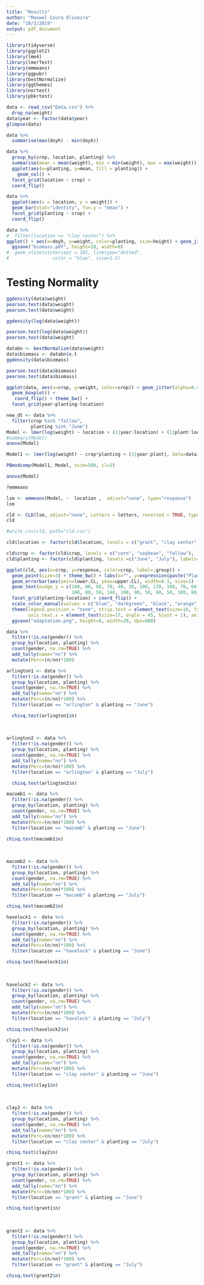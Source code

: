 ```yaml
---
title: "Results"
author: "Maxwel Coura Oliveira"
date: "10/3/2019"
output: pdf_document
---
```


```r
library(tidyverse)
library(ggplot2)
library(lme4)
library(lmerTest) 
library(emmeans)
library(ggpubr)
library(bestNormalize)
library(ggthemes)
library(nortest)
library(pbkrtest)
```

```r
data <- read_csv("Data.csv") %>% 
  drop_na(weight)
data$year <- factor(data$year)
glimpse(data)
```

```r
data %>% 
  summarise(max(doyh) - min(doyh))
```



```r
data %>% 
  group_by(crop, location, planting) %>% 
  summarise(mean = mean(weight), min = min(weight), max = max(weight)) %>% 
  ggplot(aes(x=planting, y=mean, fill = planting)) +
    geom_col() +
  facet_grid(location ~ crop) +
  coord_flip()
```


```r
data %>% 
  ggplot(aes(x = location, y = weight)) +
  geom_bar(stat="identity", fun.y = "mean") +
  facet_grid(planting ~ crop) +
  coord_flip()
```



```r
data %>% 
#  filter(location == "clay center") %>% 
ggplot() + aes(x=doyh, y=weight, color=planting, size=height) + geom_jitter(alpha=0.5) +  facet_wrap(location~crop, ncol = 3, scales = "free_y") + theme_bw() + geom_smooth(method = "lm") +
  ggsave("biomass.pdf", height=18, width=9)
#  geom_vline(xintercept = 182, linetype="dotted", 
#                color = "blue", size=1.5)
```




# Testing Normality
```r
ggdensity(data$weight)
pearson.test(data$weight)
pearson.test(data$weight)
```

```r
ggdensity(log(data$weight))

pearson.test(log(data$weight))
pearson.test(data$weight) 
```

```r
databn <- bestNormalize(data$weight)
data$biomass <- databn$x.t
ggdensity(data$biomass)
```



```r
pearson.test(data$biomass)
pearson.test(data$biomass)
```


```r
ggplot(data, aes(x=crop, y=weight, color=crop)) + geom_jitter(alpha=0.4) +
  geom_boxplot() +
   coord_flip() + theme_bw() +
  facet_grid(year~planting~location) 
```



```r
new_dt <- data %>% 
  filter(crop %in% "fallow",
         planting %in% "June") 
Model <- lmer(log(weight) ~ location + (1|year:location) + (1|plant:location), data= new_dt)
#summary(Model)
anova(Model)
```

```r

Model1 <- lmer(log(weight) ~ crop*planting + (1|year:plant), data=data)
```



```r
PBmodcomp(Model1, Model, nsim=500, cl=2) 
```


```r
anova(Model)
```

```r
?emmeans
```


```r
lsm <- emmeans(Model, ~  location ,  adjust="none", type="response")
lsm
```


```r
cld <- CLD(lsm, adjust="none", Letters = letters, reversed = TRUE, type="response")
cld

#write_csv(cld, path="cld.csv")
```


```r
cld$location <- factor(cld$location, levels = c("grant", "clay center",  "havelock", "macomb",  "arlington"), labels=c("Grant, NE", "Clay Center, NE",  "Lincoln, NE", "Macomb, IL", "Arlington, WI"))

cld$crop <- factor(cld$crop, levels = c("corn", "soybean", "fallow"), labels=c("corn", "soybean", "fallow"))
cld$planting <- factor(cld$planting, levels =c("June", "July"), labels=c("June", "July"))
```



```r
ggplot(cld, aes(x=crop, y=response, color=crop, label=.group)) + 
  geom_point(size=3) + theme_bw() + labs(x="", y=expression(paste("Plamer amaranth (g plant"^"-1",")"))) +
  geom_errorbar(aes(ymin=lower.CL, ymax=upper.CL), width=0.1, size=1) +
  geom_text(nudge_y = c(100, 80, 80, 70, 40, 30, 200, 170, 100, 70, 60, 50, 260, 100, 100, 
                        100, 80, 50, 140, 100, 90, 50, 60, 50, 100, 80, 70, 70, 60, 60), size=6) +
  facet_grid(planting~location) + coord_flip() +
  scale_color_manual(values = c("blue", "darkgreen", "black", "orange", "red")) +
  theme(legend.position = "none", strip.text = element_text(size=18, face="bold"), axis.title = element_text(size=18),
        axis.text.x = element_text(size=17, angle = 45, hjust = 1), axis.text.y = element_text(size=17)) +
  ggsave("adaptation.png", height=8, width=20, dpi=600)
```




```r
data %>% 
  filter(!is.na(gender)) %>% 
  group_by(location, planting) %>% 
  count(gender, na.rm=TRUE) %>% 
  add_tally(name="nn") %>% 
  mutate(Perc=(n/nn)*100) 
```




```r
arlington1 <- data %>% 
  filter(!is.na(gender)) %>% 
  group_by(location, planting) %>% 
  count(gender, na.rm=TRUE) %>% 
  add_tally(name="nn") %>% 
  mutate(Perc=(n/nn)*100) %>% 
  filter(location == "arlington" & planting == "June")

  chisq.test(arlington1$n)
  
  
  
arlington2 <- data %>% 
  filter(!is.na(gender)) %>% 
  group_by(location, planting) %>% 
  count(gender, na.rm=TRUE) %>% 
  add_tally(name="nn") %>% 
  mutate(Perc=(n/nn)*100) %>% 
  filter(location == "arlington" & planting == "July")

  chisq.test(arlington2$n) 
```





```r
macomb1 <- data %>% 
  filter(!is.na(gender)) %>% 
  group_by(location, planting) %>% 
  count(gender, na.rm=TRUE) %>% 
  add_tally(name="nn") %>% 
  mutate(Perc=(n/nn)*100) %>% 
  filter(location == "macomb" & planting == "June")

chisq.test(macomb1$n)
  
  
  
macomb2 <- data %>% 
  filter(!is.na(gender)) %>% 
  group_by(location, planting) %>% 
  count(gender, na.rm=TRUE) %>% 
  add_tally(name="nn") %>% 
  mutate(Perc=(n/nn)*100) %>% 
  filter(location == "macomb" & planting == "July")

chisq.test(macomb2$n) 
```

```r
havelock1 <- data %>% 
  filter(!is.na(gender)) %>% 
  group_by(location, planting) %>% 
  count(gender, na.rm=TRUE) %>% 
  add_tally(name="nn") %>% 
  mutate(Perc=(n/nn)*100) %>% 
  filter(location == "havelock" & planting == "June")

chisq.test(havelock1$n)
  
  
  
havelock2 <- data %>% 
  filter(!is.na(gender)) %>% 
  group_by(location, planting) %>% 
  count(gender, na.rm=TRUE) %>% 
  add_tally(name="nn") %>% 
  mutate(Perc=(n/nn)*100) %>% 
  filter(location == "havelock" & planting == "July")

chisq.test(havelock2$n) 
```

```r
clay1 <- data %>% 
  filter(!is.na(gender)) %>% 
  group_by(location, planting) %>% 
  count(gender, na.rm=TRUE) %>% 
  add_tally(name="nn") %>% 
  mutate(Perc=(n/nn)*100) %>% 
  filter(location == "clay center" & planting == "June")

chisq.test(clay1$n)
  
  
  
clay2 <- data %>% 
  filter(!is.na(gender)) %>% 
  group_by(location, planting) %>% 
  count(gender, na.rm=TRUE) %>% 
  add_tally(name="nn") %>% 
  mutate(Perc=(n/nn)*100) %>% 
  filter(location == "clay center" & planting == "July")

chisq.test(clay2$n) 
```



```r
grant1 <- data %>% 
  filter(!is.na(gender)) %>% 
  group_by(location, planting) %>% 
  count(gender, na.rm=TRUE) %>% 
  add_tally(name="nn") %>% 
  mutate(Perc=(n/nn)*100) %>% 
  filter(location == "grant" & planting == "June")

chisq.test(grant1$n)
  
  
  
grant2 <- data %>% 
  filter(!is.na(gender)) %>% 
  group_by(location, planting) %>% 
  count(gender, na.rm=TRUE) %>% 
  add_tally(name="nn") %>% 
  mutate(Perc=(n/nn)*100) %>% 
  filter(location == "grant" & planting == "July")

chisq.test(grant2$n)
```








